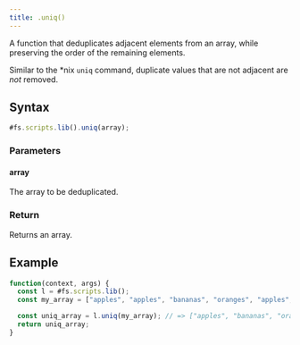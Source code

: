 ```yaml
---
title: .uniq()
---
```


A function that deduplicates adjacent elements from an array, while preserving the order of the remaining elements.

Similar to the *nix `uniq` command, duplicate values that are not adjacent are *not* removed.

## Syntax

```js
#fs.scripts.lib().uniq(array);
```

### Parameters

#### array

The array to be deduplicated.

### Return

Returns an array.

## Example

```js
function(context, args) {
  const l = #fs.scripts.lib();
  const my_array = ["apples", "apples", "bananas", "oranges", "apples", "limes"];

  const uniq_array = l.uniq(my_array); // => ["apples", "bananas", "oranges", "apples", "limes"]
  return uniq_array;
}
```
